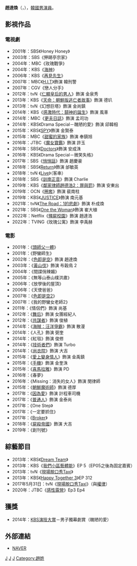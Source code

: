 {{藝人
|姓名 = 趙達煥
|類型 = 男演員
|圖片 =
|圖片尺寸 = 
|圖片簡介 = 
|本名 =
|外文名 = 조달환
|外文 = ko
|羅馬拼音 = Jo Dal Hwan
|英文名 =
|暱稱 =
|其他藝名 =
|國籍 = {{KOR}}
|出生日期 = {{birth_date_and_age|1981|5|10}}
|出生地點 = {{KOR}}
|宗教信仰 = 
|語言 = [[韓語|韓語]]
|職業 = [[演員|演員]]
|教育程度 = [[西京大學|西京大學]]
|出道作 = 
|出道日期 = 2001年
|代表作 = 
|活躍年代 =
|唱片公司 = 
|經紀公司 = [[J_Wide_Company|J Wide Company]]
|相關團體 = 
|網站 = 
}}

'''趙達煥'''（{{lang-ko|조달환}}，{{bd|1981年|5月10日|}}），[[韓國|韓國]][[男演員|男演員]]。
 
== 影視作品 ==

=== 電視劇 ===
*2001年：SBS《Honey Honey》
*2003年：SBS《狎鷗亭宗家》
*2004年：MBC《玫瑰戰爭》
*2004年：KBS《[[海神_(電視劇)|海神]]》
*2006年：KBS《[[再見先生|再見先生]]》
*2007年：MBC《[[H.I.T|H.I.T]]》飾演 韓刑警
*2007年：CGV《戀人分手》
*2012年：tvN《[[仁顯皇后的男人|仁顯皇后的男人]]》飾演 金泉秀
*2013年：KBS《[[天命：朝鮮版逃亡者故事|天命：朝鮮版逃亡者故事]]》飾演 德玐
*2013年：tvN《幻想巨塔》飾演 金尚鎮
*2014年：KBS《[[感激時代：鬪神的誕生|感激時代：鬪神的誕生]]》飾演 風車
*2014年：MBC《[[更夫日誌|更夫日誌]]》飾演 孟司功
*2014年：KBS《Drama Special－醜陋的愛》飾演 邱韓相
*2015年：KBS《[[SPY|SPY]]》飾演 金賢泰
*2015年：MBC《[[甜蜜的家族|甜蜜的家族]]》飾演 奉鎮旭
*2016年：JTBC《[[魔女寶鑑|魔女寶鑑]]》飾演 許玉
*2016年：SBS《[[Doctors|Doctors]]》飾演 安成洙
*2016年：KBS《Drama Special－微笑失格》
*2017年：SBS《[[悄悄話_(電視劇)|悄悄話]]》飾演 趙慶豪
*2018年：SBS《[[Return_(韓國電視劇)|Return]]》飾演 邰敏英
*2018年：tvN 《[[Live_(韓國電視劇)|Live]]》（客串）
*2018年：SBS《[[訓南正音|訓南正音]]》飾演 Charlie
*2019年：KBS《[[鄰家律師趙德浩2：罪與罰|鄰家律師趙德浩2：罪與罰]]》飾演 安東出
*2019年：OCN《[[圈套_(韓國電視劇)|圈套]]》飾演 裴南柱
*2019年：KBS《[[Justice_(韓國電視劇)|JUSTICE]]》飾演 南元基
*2021年：tvN《[[The_Road：1的悲劇|The Road：1的悲劇]]》飾演 朴成煥
*2021年：SBS《[[One_the_Woman|One the Woman]]》飾演 崔大植
*2022年：Netflix《[[殭屍校園|殭屍校園]]》飾演 趙達浩
*2022年：TVING《玫瑰公寓》飾演 李禹赫

=== 電影 ===
*2001年：《[[頭師父一體|頭師父一體]]》
*2001年：《野蠻師生》
*2002年：《[[色即是空_(電影)|色即是空]]》飾演 趙達煥
*2003年：《[[黃山伐|黃山伐]]》飾演 布穀鳥 2
*2004年：《間諜俏辣媚》
*2005年：《無等山泰山樸洪肅》
*2006年：《放學後的屋頂》
*2006年：《天使爸爸》
*2007年：《[[色即是空2|色即是空2]]》
*2007年：《我的野蠻女老師2》
*2011年：《情侶們》飾演 尚基
*2012年：《[[舞后|舞后]]》飾演 女團經紀人
*2012年：《[[共謀者|共謀者]]》飾演 俊植
*2014年：《[[海賊：汪洋爭霸|海賊：汪洋爭霸]]》飾演 散漫
*2014年：《人孔》飾演 弼奎
*2014年：《紅毯》飾演 俊修
*2014年：《[[技術者們|技術者們]]》飾演 Turbo
*2014年：《[[尚衣院_(電影)|尚衣院]]》飾演 大吉
*2015年：《[[愛上變身情人|愛上變身情人]]》飾演 金禹鎮
*2015年：《[[手機_(電影)|手機]]》飾演 金奎洙
*2015年：《[[喜馬拉雅_(電影)|喜馬拉雅]]》飾演 PD
*2016年：《春夢》
*2016年：《Missing：消失的女人》飾演 閔律師
*2015年：《[[朝鮮魔術師|朝鮮魔術師]]》飾演 德厚
*2017年：《[[因為愛_(電影)|因為愛]]》飾演 計程車司機
*2017年：《[[普通人_(電影)|普通人]]》飾演 金泰尚
*2017年：《One Step》
*2017年：《一定要抓住》
*2017年：《[[Broker|Broker]]》
*2018年：《[[屍殺帝國|屍殺帝國]]》飾演 大吉
*2019年：《創刊號》

== 綜藝節目 ==
*2013年：KBS《[[Dream_Team|Dream Team]]》
*2013年：KBS《[[我們小區藝體能|我們小區藝體能]]》EP 5（EP05之後為固定嘉賓）
*2013年：tvN《[[現場脫口秀Taxi|現場脫口秀Taxi]]》
*2013年：KBS《[[歡樂在一起|Happy Together 3]]》EP 312
*2017年5月31日：tvN《[[現場脫口秀Taxi|現場脫口秀Taxi]]》（與[[權律|權律]]）
*2020年：JTBC《[[感性露營|感性露營]]》Ep3 Ep4

== 獲獎 ==
*2014年：[[2014_KBS演技大賞|KBS演技大賞]]－男子獨幕劇賞（醜陋的愛）

== 外部連結 ==
*[http://people.search.naver.com/search.naver?where=nexearch&sm=tab_ppn&query=%EC%A1%B0%EB%8B%AC%ED%99%98&os=100327&ie=utf8&key=PeopleService NAVER] {{Wayback|url=http://people.search.naver.com/search.naver?where=nexearch&sm=tab_ppn&query=%EC%A1%B0%EB%8B%AC%ED%99%98&os=100327&ie=utf8&key=PeopleService |date=20140222043455 }}{{ko}}
{{J Wide Company}}
[[Category:韓國電視演員|J]]
[[Category:韓國電影演員|J]]
[[Category:西京大學校友|J]]
[[Category:趙姓|Category:趙姓]]